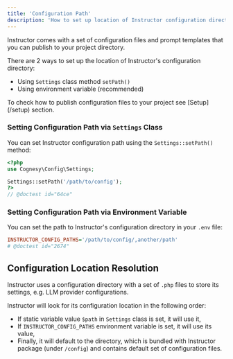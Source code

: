 ```yaml
---
title: 'Configuration Path'
description: 'How to set up location of Instructor configuration directory for your project'
---
```


Instructor comes with a set of configuration files and prompt templates that you can publish to your project directory.

There are 2 ways to set up the location of Instructor's configuration directory:
- Using `Settings` class method `setPath()`
- Using environment variable (recommended)

<Info>
To check how to publish configuration files to your project see [Setup](/setup) section.
</Info>


### Setting Configuration Path via `Settings` Class

You can set Instructor configuration path using the `Settings::setPath()` method:

```php
<?php
use Cognesy\Config\Settings;

Settings::setPath('/path/to/config');
?>
// @doctest id="64ce"
```


### Setting Configuration Path via Environment Variable

You can set the path to Instructor's configuration directory in your `.env` file:

```ini
INSTRUCTOR_CONFIG_PATHS='/path/to/config/,another/path'
# @doctest id="2674"
```



## Configuration Location Resolution

Instructor uses a configuration directory with a set of `.php` files to store its settings, e.g. LLM provider configurations.

Instructor will look for its configuration location in the following order:
- If static variable value `$path` in `Settings` class is set, it will use it,
- If `INSTRUCTOR_CONFIG_PATHS` environment variable is set, it will use its value,
- Finally, it will default to the directory, which is bundled with Instructor package (under `/config`) and contains default set of configuration files.


